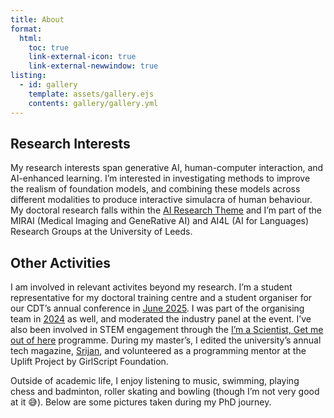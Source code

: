 ```yaml
---
title: About
format:
  html:
    toc: true
    link-external-icon: true
    link-external-newwindow: true
listing: 
  - id: gallery
    template: assets/gallery.ejs
    contents: gallery/gallery.yml
---
```


## Research Interests

My research interests span generative AI, human-computer interaction, and AI-enhanced learning. I'm interested in investigating methods to improve the realism of foundation models, and combining these models across different modalities to produce interactive simulacra of human behaviour. My doctoral research falls within the [AI Research Theme](https://eps.leeds.ac.uk/computing-research-groups/doc/artificial-intelligence) and I'm part of the MIRAI (Medical Imaging and GeneRative AI) and AI4L (AI for Languages) Research Groups at the University of Leeds.

## Other Activities

I am involved in relevant activites beyond my research. I'm a student representative for my doctoral training centre and a student organiser for our CDT's annual conference in [June 2025](https://ai-medical-cdt.github.io/conference2025/). I was part of the organising team in [2024](https://sites.google.com/view/leedsaimedicalcdtconference?usp=sharing) as well, and moderated the industry panel at the event. I've also been involved in STEM engagement through the [I’m a Scientist, Get me out of here](https://ai24.imascientist.org.uk/profile/arpitasaggar/) programme. During my master's, I edited the university's annual tech magazine, [Srijan](https://cs.du.ac.in/students/student-activities/srijan/), and volunteered as a programming mentor at the Uplift Project by GirlScript Foundation.

Outside of academic life, I enjoy listening to music, swimming, playing chess and badminton, roller skating and bowling (though I'm not very good at it 😅). Below are some pictures taken during my PhD journey.

::: {#gallery}
:::